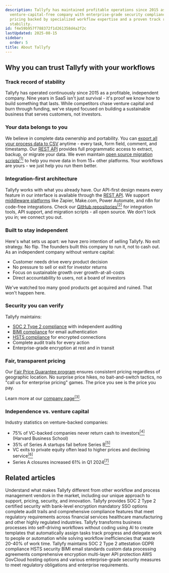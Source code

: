 ```yaml
---
description: Tallyfy has maintained profitable operations since 2015 as an independent
  venture-capital-free company with enterprise-grade security compliance and transparent
  pricing backed by specialized workflow expertise and a proven track record of platform
  stability.
id: f4e59b957f788372f1d261358d4a2f2c
lastUpdated: 2025-08-15
sidebar:
  order: 5
title: About Tallyfy
---
```


## Why you can trust Tallyfy with your workflows

### Track record of stability

Tallyfy has operated continuously since 2015 as a profitable, independent company. Nine years in SaaS isn't just survival - it's proof we know how to build something that lasts. While competitors chase venture capital and burn through funding, we've stayed focused on building a sustainable business that serves customers, not investors.

### Your data belongs to you

We believe in complete data ownership and portability. You can [export all your process data to CSV](/products/pro/tracking-and-tasks/processes/how-can-i-export-tallyfy-processes-to-csv/) anytime - every task, form field, comment, and timestamp. Our [REST API](/products/pro/integrations/open-api/) provides full programmatic access to extract, backup, or migrate your data. We even maintain [open source migration scripts](https://github.com/tallyfy/migrator)<a href="https://github.com/tallyfy/migrator" rel="nofollow noopener noreferrer" target="_blank"><sup>[1]</sup></a> to help you move data in from 15+ other platforms. Your workflows are yours - we just help you run them better.

### Integration-first architecture

Tallyfy works with what you already have. Our API-first design means every feature in our interface is available through the [REST API](/products/pro/integrations/open-api/). We support [middleware platforms](/products/pro/integrations/middleware/) like Zapier, Make.com, Power Automate, and n8n for code-free integrations. Check our [GitHub repositories](https://github.com/tallyfy)<a href="https://github.com/tallyfy" rel="nofollow noopener noreferrer" target="_blank"><sup>[2]</sup></a> for integration tools, API support, and migration scripts - all open source. We don't lock you in; we connect you out.

### Built to stay independent

Here's what sets us apart: we have zero intention of selling Tallyfy. No exit strategy. No flip. The founders built this company to run it, not to cash out. As an independent company without venture capital:
- Customer needs drive every product decision
- No pressure to sell or exit for investor returns
- Focus on sustainable growth over growth-at-all-costs
- Direct accountability to users, not a board of investors

We've watched too many good products get acquired and ruined. That won't happen here.

### Security you can verify

Tallyfy maintains:
- [SOC 2 Type 2 compliance](/products/pro/compliance/) with independent auditing
- [BIMI compliance](/products/pro/compliance/bimi-compliance/) for email authentication
- [HSTS compliance](/products/pro/compliance/hsts-compliance/) for encrypted connections
- Complete audit trails for every action
- Enterprise-grade encryption at rest and in transit

### Fair, transparent pricing

Our [Fair Price Guarantee program](/products/pro/pricing/) ensures consistent pricing regardless of geographic location. No surprise price hikes, no bait-and-switch tactics, no "call us for enterprise pricing" games. The price you see is the price you pay.

Learn more at our [company page](https://tallyfy.com/about-tallyfy/)<a href="https://tallyfy.com/about-tallyfy/" rel="nofollow noopener noreferrer" target="_blank"><sup>[3]</sup></a>.

### Independence vs. venture capital

Industry statistics on venture-backed companies:

- 75% of VC-backed companies never return cash to investors<a href="https://www.hbs.edu/news/Pages/item.aspx?num=214" rel="nofollow noopener noreferrer" target="_blank"><sup>[4]</sup></a> (Harvard Business School)
- 35% of Series A startups fail before Series B<a href="https://www.luisazhou.com/blog/startup-failure-statistics" rel="nofollow noopener noreferrer" target="_blank"><sup>[5]</sup></a>
- VC exits to private equity often lead to higher prices and declining service<a href="https://www.ineteconomics.org/perspectives/blog/private-equity-is-out-of-control-and-looting-america-this-prosecutor-says-we-can-fix-it" rel="nofollow noopener noreferrer" target="_blank"><sup>[6]</sup></a>
- Series A closures increased 61% in Q1 2024<a href="https://carta.com/data/startup-shutdowns-q1-2024/" rel="nofollow noopener noreferrer" target="_blank"><sup>[7]</sup></a>


## Related articles
<CardGrid>
<LinkTitleCard header="<b>Miscellaneous > Differentiation</b>" href="/products/pro/miscellaneous/tallyfy-differentiation-guide/" > Understand what makes Tallyfy different from other workflow and process management vendors in the market, including our unique approach to support, pricing, security, and innovation. </LinkTitleCard>
<LinkTitleCard header="<b>Pro > Compliance</b>" href="/products/pro/compliance/" > Tallyfy provides SOC 2 Type 2 certified security with bank-level encryption mandatory SSO options complete audit trails and comprehensive compliance features that meet regulatory requirements across financial services healthcare manufacturing and other highly regulated industries. </LinkTitleCard>
<LinkTitleCard header="<b>Introduction</b>" href="/products/pro/" > Tallyfy transforms business processes into self-driving workflows without coding using AI to create templates that automatically assign tasks track progress and delegate work to people or automation while solving workflow inefficiencies that waste 20-40% of work time. </LinkTitleCard>
<LinkTitleCard header="<b>Miscellaneous > Terms & legals</b>" href="/products/pro/miscellaneous/terms-legals/" > Tallyfy maintains SOC 2 Type 2 attestation GDPR compliance HSTS security BIMI email standards custom data processing agreements comprehensive encryption multi-layer API protection AWS GovCloud hosting options and various enterprise-grade security measures to meet regulatory obligations and enterprise requirements. </LinkTitleCard>
</CardGrid>